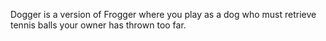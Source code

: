 <!-- ## **Dogger** -->

Dogger is a version of Frogger where you play as a dog who must retrieve tennis balls your owner has thrown too far. 